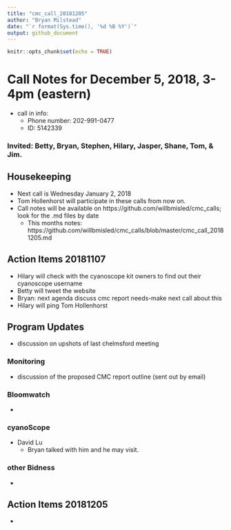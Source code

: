 ```yaml
---
title: "cmc_call_20181205"
author: "Bryan Milstead"
date: "`r format(Sys.time(), '%d %B %Y')`"
output: github_document
---
```


```r
knitr::opts_chunk$set(echo = TRUE)
```

# Call Notes for December 5, 2018, 3-4pm (eastern)
* call in info:
    * Phone number: 202-991-0477
    * ID: 5142339

### Invited: Betty, Bryan, Stephen, Hilary, Jasper, Shane, Tom, & Jim. 

## Housekeeping
* Next call is Wednesday January 2, 2018
* Tom Hollenhorst will participate in these calls from now on.
* Call notes will be available on https://github.com/willbmisled/cmc_calls; look for the .md files by date
    - This months notes: https://github.com/willbmisled/cmc_calls/blob/master/cmc_call_20181205.md

## Action Items 20181107
* Hilary will check with the cyanoscope kit owners to find out their cyanoscope username
* Betty will tweet the website
* Bryan: next agenda discuss cmc report needs-make next call about this
* Hilary will ping Tom Hollenhorst

## Program Updates
* discussion on upshots of last chelmsford meeting

### Monitoring
* discussion of the proposed CMC report outline (sent out by email)

### Bloomwatch
* 
    
### cyanoScope
* David Lu
    - Bryan talked with him and he may visit.

### other Bidness
*	


## Action Items 20181205
* 






